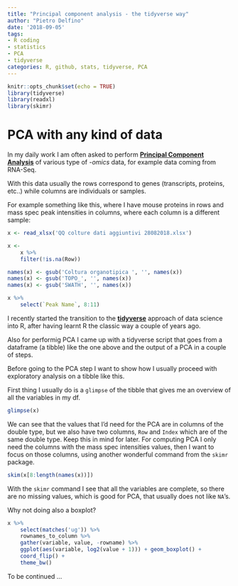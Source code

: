 ```yaml
---
title: "Principal component analysis - the tidyverse way"
author: "Pietro Delfino"
date: '2018-09-05'
tags:
- R coding
- statistics
- PCA
- tidyverse
categories: R, github, stats, tidyverse, PCA
---
```


```r
knitr::opts_chunk$set(echo = TRUE)
library(tidyverse)
library(readxl)
library(skimr)
```

# PCA with any kind of data

In my daily work I am often asked to perform [**Principal Component Analysis**](https://en.wikipedia.org/wiki/Principal_component_analysis) of various type of *-omics* data, for example data coming from RNA-Seq.

With this data usually the rows correspond to genes (transcripts, proteins, etc..) while columns are individuals or samples.

For example something like this, where I have mouse proteins in rows and mass spec peak intensities in columns, where each column is a different sample:

```r
x <- read_xlsx('QQ colture dati aggiuntivi 28082018.xlsx')

x <- 
    x %>%
    filter(!is.na(Row))

names(x) <- gsub('Coltura organotipica ', '', names(x))
names(x) <- gsub('TOPO_', '', names(x))
names(x) <- gsub('SWATH', '', names(x))
```

```r
x %>% 
    select(`Peak Name`, 8:11)
```

I recently started the transition to the [**tidyverse**](https://www.tidyverse.org/) approach of data science into R, after having learnt R the classic way a couple of years ago.

Also for performig PCA I came up with a tidyverse script that goes from a dataframe (a tibble) like the one above and the output of a PCA in a couple of steps.

Before going to the PCA step I want to show how I usually proceed with exploratory analysis on a tibble like this.

First thing I usually do is a `glimpse` of the tibble that gives me an overview of all the variables in my df.

```r
glimpse(x)
```

We can see that the values that I'd need for the PCA are in columns of the double type, but we also have two columns, `Row` and `Index` which are of the same double type. Keep this in mind for later. For computing PCA I only need the columns with the mass spec intensities values, then I want to focus on those columns, using another wonderful command from the `skimr` package.

```r
skim(x[8:length(names(x))])
```

With the `skimr` command I see that all the variables are complete, so there are no missing values, which is good for PCA, that usually does not like `NA`'s.

Why not doing also a boxplot?

```r
x %>% 
    select(matches('ug')) %>%
    rownames_to_column %>%
    gather(variable, value, -rowname) %>%
    ggplot(aes(variable, log2(value + 1))) + geom_boxplot() +
    coord_flip() +
    theme_bw()
```

To be continued ...

